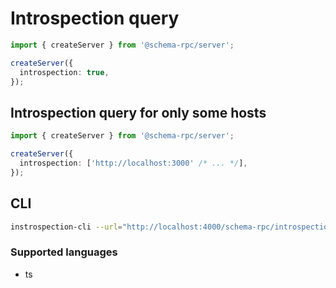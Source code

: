 # Introspection query

```ts title="server.ts"
import { createServer } from '@schema-rpc/server';

createServer({
  introspection: true,
});
```

## Introspection query for only some hosts

```ts title="server.ts"
import { createServer } from '@schema-rpc/server';

createServer({
  introspection: ['http://localhost:3000' /* ... */],
});
```

## CLI

```bash
instrospection-cli --url="http://localhost:4000/schema-rpc/introspection" --out="schema.generated.ts" --lang="ts"
```

### Supported languages

- ts
